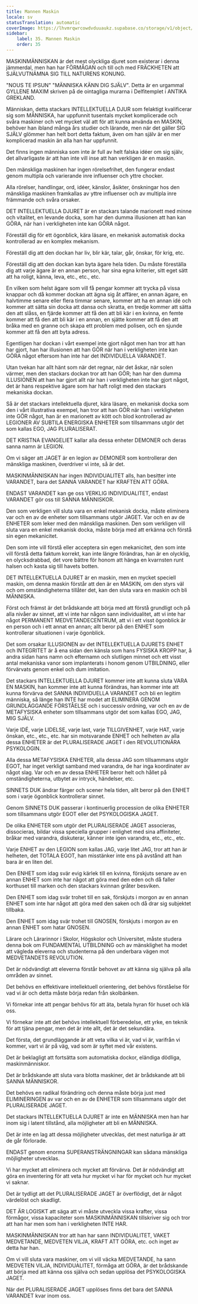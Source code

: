 ```yaml
---
title: Mannen Maskin
locale: sv
statusTranslation: automatic
coverImage: https://lhvmrqwrcowdvduuaukz.supabase.co/storage/v1/object/public/strapi-uploads/small_cover-educacion-fundamental.webp-2d51a7828a2b1309555be27f7e2a61a0.webp
sidebar:
    label: 35. Mannen Maskin
    order: 35
---
```

MASKINMÄNNISKAN är det mest olyckliga djuret som existerar i denna jämmerdal, men han har FÖRMÅGAN och till och med FRÄCKHETEN att SJÄLVUTNÄMNA SIG TILL NATURENS KONUNG.

"NOUS TE IPSUN" "MÄNNISKA KÄNN DIG SJÄLV". Detta är en urgammal GYLLENE MAXIM skriven på de ointagliga murarna i Delfitemplet i ANTIKA GREKLAND.

Människan, detta stackars INTELLEKTUELLA DJUR som felaktigt kvalificerar sig som MÄNNISKA, har uppfunnit tusentals mycket komplicerade och svåra maskiner och vet mycket väl att för att kunna använda en MASKIN, behöver han ibland många års studier och lärande, men när det gäller SIG SJÄLV glömmer han helt bort detta faktum, även om han själv är en mer komplicerad maskin än alla han har uppfunnit.

Det finns ingen människa som inte är full av helt falska idéer om sig själv, det allvarligaste är att han inte vill inse att han verkligen är en maskin.

Den mänskliga maskinen har ingen rörelsefrihet, den fungerar endast genom multipla och varierande inre influenser och yttre chocker.

Alla rörelser, handlingar, ord, idéer, känslor, åsikter, önskningar hos den mänskliga maskinen framkallas av yttre influenser och av multipla inre främmande och svåra orsaker.

DET INTELLEKTUELLA DJURET är en stackars talande marionett med minne och vitalitet, en levande docka, som har den dumma illusionen att han kan GÖRA, när han i verkligheten inte kan GÖRA något.

Föreställ dig för ett ögonblick, kära läsare, en mekanisk automatisk docka kontrollerad av en komplex mekanism.

Föreställ dig att den dockan har liv, blir kär, talar, går, önskar, för krig, etc.

Föreställ dig att den dockan kan byta ägare hela tiden. Du måste föreställa dig att varje ägare är en annan person, har sina egna kriterier, sitt eget sätt att ha roligt, känna, leva, etc., etc., etc.

En vilken som helst ägare som vill få pengar kommer att trycka på vissa knappar och då kommer dockan att ägna sig åt affärer, en annan ägare, en halvtimme senare eller flera timmar senare, kommer att ha en annan idé och kommer att sätta sin docka att dansa och skratta, en tredje kommer att sätta den att slåss, en fjärde kommer att få den att bli kär i en kvinna, en femte kommer att få den att bli kär i en annan, en sjätte kommer att få den att bråka med en granne och skapa ett problem med polisen, och en sjunde kommer att få den att byta adress.

Egentligen har dockan i vårt exempel inte gjort något men han tror att han har gjort, han har illusionen att han GÖR när han i verkligheten inte kan GÖRA något eftersom han inte har det INDIVIDUELLA VARANDET.

Utan tvekan har allt hänt som när det regnar, när det åskar, när solen värmer, men den stackars dockan tror att han GÖR; han har den dumma ILLUSIONEN att han har gjort allt när han i verkligheten inte har gjort något, det är hans respektive ägare som har haft roligt med den stackars mekaniska dockan.

Så är det stackars intellektuella djuret, kära läsare, en mekanisk docka som den i vårt illustrativa exempel, han tror att han GÖR när han i verkligheten inte GÖR något, han är en marionett av kött och blod kontrollerad av LEGIONER AV SUBTILA ENERGISKA ENHETER som tillsammans utgör det som kallas EGO, JAG PLURALISERAT.

DET KRISTNA EVANGELIET kallar alla dessa enheter DEMONER och deras sanna namn är LEGION.

Om vi säger att JAGET är en legion av DEMONER som kontrollerar den mänskliga maskinen, överdriver vi inte, så är det.

MASKINMÄNNISKAN har ingen INDIVIDUALITET alls, han besitter inte VARANDET, bara det SANNA VARANDET har KRAFTEN ATT GÖRA.

ENDAST VARANDET kan ge oss VERKLIG INDIVIDUALITET, endast VARANDET gör oss till SANNA MÄNNISKOR.

Den som verkligen vill sluta vara en enkel mekanisk docka, måste eliminera var och en av de enheter som tillsammans utgör JAGET. Var och en av de ENHETER som leker med den mänskliga maskinen. Den som verkligen vill sluta vara en enkel mekanisk docka, måste börja med att erkänna och förstå sin egen mekanicitet.

Den som inte vill förstå eller acceptera sin egen mekanicitet, den som inte vill förstå detta faktum korrekt, kan inte längre förändras, han är en olycklig, en olycksdrabbad, det vore bättre för honom att hänga en kvarnsten runt halsen och kasta sig till havets botten.

DET INTELLEKTUELLA DJURET är en maskin, men en mycket speciell maskin, om denna maskin förstår att den är en MASKIN, om den styrs väl och om omständigheterna tillåter det, kan den sluta vara en maskin och bli MÄNNISKA.

Först och främst är det brådskande att börja med att förstå grundligt och på alla nivåer av sinnet, att vi inte har någon sann individualitet, att vi inte har något PERMANENT MEDVETANDECENTRUM, att vi i ett visst ögonblick är en person och i ett annat en annan; allt beror på den ENHET som kontrollerar situationen i varje ögonblick.

Det som orsakar ILLUSIONEN av det INTELLEKTUELLA DJURETS ENHET och INTEGRITET är å ena sidan den känsla som hans FYSISKA KROPP har, å andra sidan hans namn och efternamn och slutligen minnet och ett visst antal mekaniska vanor som implanterats i honom genom UTBILDNING, eller förvärvats genom enkel och dum imitation.

Det stackars INTELLEKTUELLA DJURET kommer inte att kunna sluta VARA EN MASKIN, han kommer inte att kunna förändras, han kommer inte att kunna förvärva det SANNA INDIVIDUELLA VARANDET och bli en legitim människa, så länge han INTE har modet att ELIMINERA GENOM GRUNDLÄGGANDE FÖRSTÅELSE och i successiv ordning, var och en av de METAFYSISKA enheter som tillsammans utgör det som kallas EGO, JAG, MIG SJÄLV.

Varje IDÉ, varje LIDELSE, varje last, varje TILLGIVENHET, varje HAT, varje önskan, etc., etc., etc. har sin motsvarande ENHET och helheten av alla dessa ENHETER är det PLURALISERADE JAGET i den REVOLUTIONÄRA PSYKOLOGIN.

Alla dessa METAFYSISKA ENHETER, alla dessa JAG som tillsammans utgör EGOT, har inget verkligt samband med varandra, de har inga koordinater av något slag. Var och en av dessa ENHETER beror helt och hållet på omständigheterna, utbytet av intryck, händelser, etc.

SINNETS DUK ändrar färger och scener hela tiden, allt beror på den ENHET som i varje ögonblick kontrollerar sinnet.

Genom SINNETS DUK passerar i kontinuerlig procession de olika ENHETER som tillsammans utgör EGOT eller det PSYKOLOGISKA JAGET.

De olika ENHETER som utgör det PLURALISERADE JAGET associeras, dissocieras, bildar vissa speciella grupper i enlighet med sina affiniteter, bråkar med varandra, diskuterar, känner inte igen varandra, etc., etc., etc.

Varje ENHET av den LEGION som kallas JAG, varje litet JAG, tror att han är helheten, det TOTALA EGOT, han misstänker inte ens på avstånd att han bara är en liten del.

Den ENHET som idag svär evig kärlek till en kvinna, förskjuts senare av en annan ENHET som inte har något att göra med den eden och då faller korthuset till marken och den stackars kvinnan gråter besviken.

Den ENHET som idag svär trohet till en sak, förskjuts i morgon av en annan ENHET som inte har något att göra med den saken och då drar sig subjektet tillbaka.

Den ENHET som idag svär trohet till GNOSEN, förskjuts i morgon av en annan ENHET som hatar GNOSEN.

Lärare och Lärarinnor i Skolor, Högskolor och Universitet, måste studera denna bok om FUNDAMENTAL UTBILDNING och av mänsklighet ha modet att vägleda eleverna och studenterna på den underbara vägen mot MEDVETANDETS REVOLUTION.

Det är nödvändigt att eleverna förstår behovet av att känna sig själva på alla områden av sinnet.

Det behövs en effektivare intellektuell orientering, det behövs förståelse för vad vi är och detta måste börja redan från skolbänken.

Vi förnekar inte att pengar behövs för att äta, betala hyran för huset och klä oss.

Vi förnekar inte att det behövs intellektuell förberedelse, ett yrke, en teknik för att tjäna pengar, men det är inte allt, det är det sekundära.

Det första, det grundläggande är att veta vilka vi är, vad vi är, varifrån vi kommer, vart vi är på väg, vad som är syftet med vår existens.

Det är beklagligt att fortsätta som automatiska dockor, eländiga dödliga, maskinmänniskor.

Det är brådskande att sluta vara blotta maskiner, det är brådskande att bli SANNA MÄNNISKOR.

Det behövs en radikal förändring och denna måste börja just med ELIMINERINGEN av var och en av de ENHETER som tillsammans utgör det PLURALISERADE JAGET.

Det stackars INTELLEKTUELLA DJURET är inte en MÄNNISKA men han har inom sig i latent tillstånd, alla möjligheter att bli en MÄNNISKA.

Det är inte en lag att dessa möjligheter utvecklas, det mest naturliga är att de går förlorade.

ENDAST genom enorma SUPERANSTRÄNGNINGAR kan sådana mänskliga möjligheter utvecklas.

Vi har mycket att eliminera och mycket att förvärva. Det är nödvändigt att göra en inventering för att veta hur mycket vi har för mycket och hur mycket vi saknar.

Det är tydligt att det PLURALISERADE JAGET är överflödigt, det är något värdelöst och skadligt.

DET ÄR LOGISKT att säga att vi måste utveckla vissa krafter, vissa förmågor, vissa kapaciteter som MASKINMÄNNISKAN tillskriver sig och tror att han har men som han i verkligheten INTE HAR.

MASKINMÄNNISKAN tror att han har sann INDIVIDUALITET, VAKET MEDVETANDE, MEDVETEN VILJA, KRAFT ATT GÖRA, etc. och inget av detta har han.

Om vi vill sluta vara maskiner, om vi vill väcka MEDVETANDE, ha sann MEDVETEN VILJA, INDIVIDUALITET, förmåga att GÖRA, är det brådskande att börja med att känna oss själva och sedan upplösa det PSYKOLOGISKA JAGET.

När det PLURALISERADE JAGET upplöses finns det bara det SANNA VARANDET kvar inom oss.


